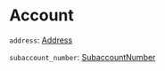 # Account

`address`: [Address]

`subaccount_number`: [SubaccountNumber]

[Address]: /types/address
[SubaccountNumber]: /types/subaccount_number